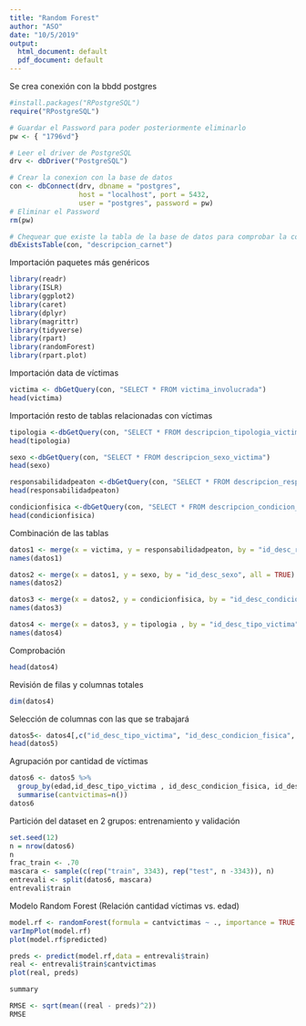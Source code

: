 ```yaml
---
title: "Random Forest"
author: "ASO"
date: "10/5/2019"
output:
  html_document: default
  pdf_document: default
---
```


Se crea conexión con la bbdd postgres
```r
#install.packages("RPostgreSQL")
require("RPostgreSQL")

# Guardar el Password para poder posteriormente eliminarlo
pw <- { "1796vd"}

# Leer el driver de PostgreSQL
drv <- dbDriver("PostgreSQL")

# Crear la conexion con la base de datos
con <- dbConnect(drv, dbname = "postgres",
                 host = "localhost", port = 5432,
                 user = "postgres", password = pw)
# Eliminar el Password
rm(pw) 

# Chequear que existe la tabla de la base de datos para comprobar la conexión
dbExistsTable(con, "descripcion_carnet")

```

Importación paquetes más genéricos
```r
library(readr)
library(ISLR)
library(ggplot2)
library(caret)
library(dplyr)
library(magrittr)
library(tidyverse)
library(rpart)
library(randomForest)
library(rpart.plot)
```

Importación data de víctimas
```r
victima <- dbGetQuery(con, "SELECT * FROM victima_involucrada")
head(victima)
```

Importación resto de tablas relacionadas con víctimas
```r
tipologia <-dbGetQuery(con, "SELECT * FROM descripcion_tipologia_victima")
head(tipologia)
```

```r
sexo <-dbGetQuery(con, "SELECT * FROM descripcion_sexo_victima")
head(sexo)
```

```r
responsabilidadpeaton <-dbGetQuery(con, "SELECT * FROM descripcion_responsabilidad_peaton")
head(responsabilidadpeaton)
```

```r
condicionfisica <-dbGetQuery(con, "SELECT * FROM descripcion_condicion_fisica_victima")
head(condicionfisica)
```



Combinación de las tablas

```r
datos1 <- merge(x = victima, y = responsabilidadpeaton, by = "id_desc_responsabilidad_peaton", all = TRUE)
names(datos1)
```

```r
datos2 <- merge(x = datos1, y = sexo, by = "id_desc_sexo", all = TRUE)
names(datos2)
```

```r
datos3 <- merge(x = datos2, y = condicionfisica, by = "id_desc_condicion_fisica", all = TRUE)
names(datos3)
```

```r
datos4 <- merge(x = datos3, y = tipologia , by = "id_desc_tipo_victima", all = TRUE)
names(datos4)
```

Comprobación

```r
head(datos4)
```

Revisión de filas y columnas totales
```r
dim(datos4)
```

Selección de columnas con las que se trabajará

```r
datos5<- datos4[,c("id_desc_tipo_victima", "id_desc_condicion_fisica", "id_desc_sexo", "id_desc_responsabilidad_peaton", "edad")]
head(datos5)
```


Agrupación por cantidad de víctimas
```r
datos6 <- datos5 %>%
  group_by(edad,id_desc_tipo_victima , id_desc_condicion_fisica, id_desc_sexo, id_desc_responsabilidad_peaton) %>%
  summarise(cantvictimas=n())
datos6
```


Partición del dataset en 2 grupos: entrenamiento y validación 
```r
set.seed(12)
n = nrow(datos6) 
n
frac_train <- .70
mascara <- sample(c(rep("train", 3343), rep("test", n -3343)), n)
entrevali <- split(datos6, mascara)
entrevali$train
```

Modelo Random Forest (Relación cantidad víctimas vs. edad)
```r
model.rf <- randomForest(formula = cantvictimas ~ ., importance = TRUE ,data = entrevali$train)
varImpPlot(model.rf)
plot(model.rf$predicted)
```

```r
preds <- predict(model.rf,data = entrevali$train)
real <- entrevali$train$cantvictimas
plot(real, preds)

summary 
```

```r
RMSE <- sqrt(mean((real - preds)^2))
RMSE
```




